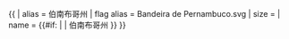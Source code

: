{{ {{{1<noinclude>|country showdata</noinclude>}}}
| alias = 伯南布哥州
| flag alias = Bandeira de Pernambuco.svg
| size = {{{size|}}}
| name = {{#if: {{{name|}}} | {{{name|}}} | 伯南布哥州 }}
}}<noinclude>
</noinclude>